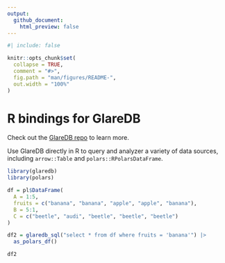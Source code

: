 ```yaml
---
output:
  github_document:
    html_preview: false
---
```


<!-- README.md is generated from README.Rmd. Please edit that file -->

```r
#| include: false

knitr::opts_chunk$set(
  collapse = TRUE,
  comment = "#>",
  fig.path = "man/figures/README-",
  out.width = "100%"
)
```

# R bindings for GlareDB

Check out the [GlareDB repo](https://github.com/GlareDB/glaredb) to learn more.

Use GlareDB directly in R to query and analyzer a variety of data sources, including `arrow::Table` and `polars::RPolarsDataFrame`.

```r
library(glaredb)
library(polars)

df = pl$DataFrame(
  A = 1:5,
  fruits = c("banana", "banana", "apple", "apple", "banana"),
  B = 5:1,
  C = c("beetle", "audi", "beetle", "beetle", "beetle")
)

df2 = glaredb_sql("select * from df where fruits = 'banana'") |>
  as_polars_df()

df2
```
